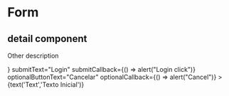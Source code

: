 

<Meta title="Atoms/LoginForm" component={LoginForm} />

# Form

## detail component

Other description

<Preview>
  <Story name="standard" parameters={{ decorators: [withKnobs, withA11y] }}>
    <Form
    mySlot={<LoginForm/>}
    submitText="Login"
    submitCallback={() => alert("Login click")}
    optionalButtonText="Cancelar"
    optionalCallback={() => alert("Cancel")} >
    {text('Text','Texto Inicial')}
    </Form>
  </Story>
</Preview>





<Props of={Form} />
  